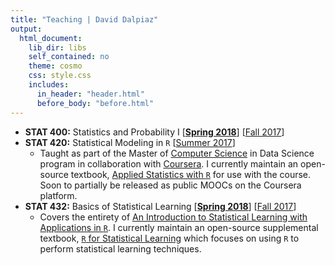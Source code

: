 ```yaml
---
title: "Teaching | David Dalpiaz"
output:
  html_document:
    lib_dir: libs
    self_contained: no
    theme: cosmo
    css: style.css
    includes:
      in_header: "header.html"
      before_body: "before.html"
---
```


- **STAT 400:** Statistics and Probability I [[**Spring 2018**](https://daviddalpiaz.github.io/stat400sp18/)] [[Fall 2017](https://daviddalpiaz.github.io/stat400fa17/)]
- **STAT 420:** Statistical Modeling in `R` [[Summer 2017](https://www.coursera.org/learn/stat-420/)]
    - Taught as part of the Master of [Computer Science](https://cs.illinois.edu/) in Data Science program in collaboration with [Coursera](https://www.coursera.org/degrees/masters-in-computer-data-science). I currently maintain an open-source textbook, [Applied Statistics with `R`](https://daviddalpiaz.github.io/appliedstats/) for use with the course. Soon to partially be released as public MOOCs on the Coursera platform.
- **STAT 432:** Basics of Statistical Learning [[**Spring 2018**](https://daviddalpiaz.github.io/stat432sp18/)] [[Fall 2017](https://daviddalpiaz.github.io/stat430fa17/)]
    - Covers the entirety of [An Introduction to Statistical Learning with Applications in `R`](http://www-bcf.usc.edu/~gareth/ISL/). I currently maintain an open-source supplemental textbook, [`R` for Statistical Learning](https://daviddalpiaz.github.io/r4sl/) which focuses on using `R` to perform statistical learning techniques.
